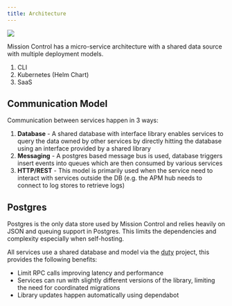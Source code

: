 ```yaml
---
title: Architecture
---
```


![](/img/architecture.svg)

Mission Control has a micro-service architecture with a shared data source with multiple deployment models.




1. CLI
2. Kubernetes (Helm Chart)
3. SaaS

## Communication Model

Communication between services happen in 3 ways:

1. **Database** - A shared database with interface library enables services to query the data owned by other services by directly hitting the database using an interface provided by a shared library
2. **Messaging** - A postgres based message bus is used, database triggers insert events into queues which are then consumed by various services
3. **HTTP/REST** - This model is primarily used when the service need to interact with services outside the DB (e.g. the APM hub needs to connect to log stores to retrieve logs)

## Postgres

Postgres is the only data store used by Mission Control and relies heavily on JSON and queuing support in Postgres. This limits the dependencies and complexity especially when self-hosting.

All services use a shared database and model via the [duty](https://github.com/flanksource/duty) project, this provides the following benefits:


* Limit RPC calls improving latency and performance
* Services can run with slightly different versions of the library, limiting the need for coordinated migrations
* Library updates happen automatically using dependabot




